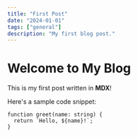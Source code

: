 ```yaml
---
title: "First Post"
date: "2024-01-01"
tags: ["general"]
description: "My first blog post."
---
```


# Welcome to My Blog

This is my first post written in **MDX**!

Here's a sample code snippet:

```tsx
function greet(name: string) {
  return `Hello, ${name}!`;
}
```
